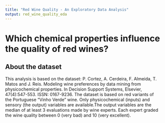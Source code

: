 ```yaml
---
title: "Red Wine Quality - An Exploratory Data Analysis"
output: red_wine_quality_eda
---
```


   
# Which chemical properties influence the quality of red wines?
## About the dataset
This analysis is based on the dataset:
   P. Cortez, A. Cerdeira, F. Almeida, T. Matos and J. Reis.
   Modeling wine preferences by data mining from physicochemical properties.
   In Decision Support Systems, Elsevier, 47(4):547-553. ISSN: 0167-9236.
The dataset is based on red variants of the Portuguese "Vinho Verde" wine. Only physicochemical (inputs) and sensory (the output) variables
are available.The output variables are the median of at least 3 evaluations made by wine experts. Each expert graded the wine quality between 0 (very bad) and 10 (very excellent).

```r

```

